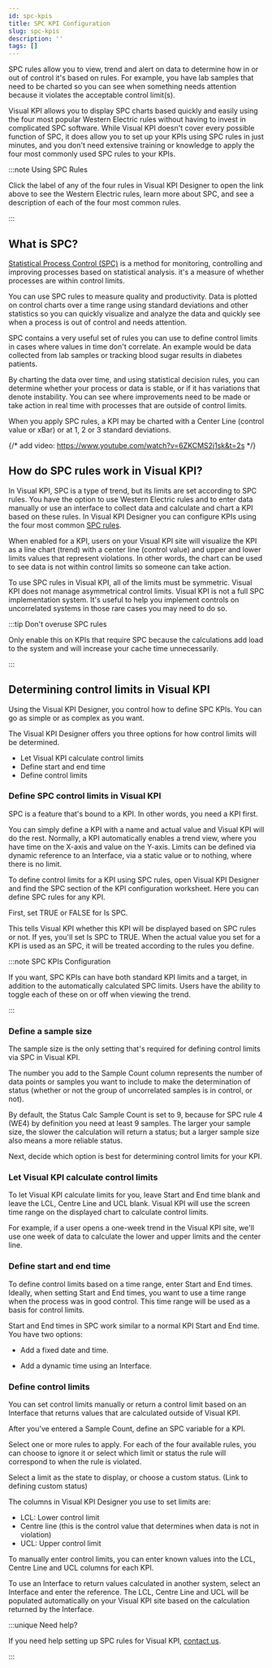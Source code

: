 ```yaml
---
id: spc-kpis
title: SPC KPI Configuration
slug: spc-kpis
description: ''
tags: []
---
```



SPC rules allow you to view, trend and alert on data to determine how in or out of control it's based on rules. For example, you have lab samples that need to be charted so you can see when something needs attention because it violates the acceptable control limit(s).

Visual KPI allows you to display SPC charts based quickly and easily using the four most popular Western Electric rules without having to invest in complicated SPC software. While Visual KPI doesn't cover every possible function of SPC, it does allow you to set up your KPIs using SPC rules in just minutes, and you don't need extensive training or knowledge to apply the four most commonly used SPC rules to your KPIs.

:::note Using SPC Rules

Click the label of any of the four rules in Visual KPI Designer to open the link above to see the Western Electric rules, learn more about SPC, and see a description of each of the four most common rules.

:::

## What is SPC?

[Statistical Process Control (SPC)](https://en.wikipedia.org/wiki/Statistical_process_control) is a method for monitoring, controlling and improving processes based on statistical analysis. it's a measure of whether processes are within control limits.

You can use SPC rules to measure quality and productivity. Data is plotted on control charts over a time range using standard deviations and other statistics so you can quickly visualize and analyze the data and quickly see when a process is out of control and needs attention.

SPC contains a very useful set of rules you can use to define control limits in cases where values in time don't correlate. An example would be data collected from lab samples or tracking blood sugar results in diabetes patients.

By charting the data over time, and using statistical decision rules, you can determine whether your process or data is stable, or if it has variations that denote instability. You can see where improvements need to be made or take action in real time with processes that are outside of control limits.

When you apply SPC rules, a KPI may be charted with a Center Line (control value or xBar) or at 1, 2 or 3 standard deviations.

<StylizedImage
  imgURL="img/designer/kpis-spc.png"
  alt="KPI SPC Example"
/>

{/* add video: https://www.youtube.com/watch?v=6ZKCMS2j1sk&t=2s */}

## How do SPC rules work in Visual KPI?

In Visual KPI, SPC is a type of trend, but its limits are set according to SPC rules. You have the option to use Western Electric rules and to enter data manually or use an interface to collect data and calculate and chart a KPI based on these rules. In Visual KPI Designer you can configure KPIs using the four most common [SPC rules](https://en.wikipedia.org/wiki/Statistical_process_control).

When enabled for a KPI, users on your Visual KPI site will visualize the KPI as a line chart (trend) with a center line (control value) and upper and lower limits values that represent violations. In other words, the chart can be used to see data is not within control limits so someone can take action.

To use SPC rules in Visual KPI, all of the limits must be symmetric. Visual KPI does not manage asymmetrical control limits. Visual KPI is not a full SPC implementation system. It's useful to help you implement controls on uncorrelated systems in those rare cases you may need to do so.

:::tip Don't overuse SPC rules

Only enable this on KPIs that require SPC because the calculations add load to the system and will increase your cache time unnecessarily.

:::

## Determining control limits in Visual KPI

Using the Visual KPI Designer, you control how to define SPC KPIs. You can go as simple or as complex as you want.

The Visual KPI Designer offers you three options for how control limits will be determined.

- Let Visual KPI calculate control limits
- Define start and end time
- Define control limits

### Define SPC control limits in Visual KPI

SPC is a feature that's bound to a KPI. In other words, you need a KPI first.

You can simply define a KPI with a name and actual value and Visual KPI will do the rest. Normally, a KPI automatically enables a trend view, where you have time on the X-axis and value on the Y-axis. Limits can be defined via dynamic reference to an Interface, via a static value or to nothing, where there is no limit.

To define control limits for a KPI using SPC rules, open Visual KPI Designer and find the SPC section of the KPI configuration worksheet. Here you can define SPC rules for any KPI.

First, set TRUE or FALSE for Is SPC.

This tells Visual KPI whether this KPI will be displayed based on SPC rules or not. If yes, you'll set Is SPC to TRUE. When the actual value you set for a KPI is used as an SPC, it will be treated according to the rules you define.

:::note SPC KPIs Configuration

If you want, SPC KPIs can have both standard KPI limits and a target, in addition to the automatically calculated SPC limits. Users have the ability to toggle each of these on or off when viewing the trend.

:::

### Define a sample size

The sample size is the only setting that's required for defining control limits via SPC in Visual KPI.

The number you add to the Sample Count column represents the number of data points or samples you want to include to make the determination of status (whether or not the group of uncorrelated samples is in control, or not).

By default, the Status Calc Sample Count is set to 9, because for SPC rule 4 (WE4) by definition you need at least 9 samples. The larger your sample size, the slower the calculation will return a status; but a larger sample size also means a more reliable status.

Next, decide which option is best for determining control limits for your KPI.

<StylizedImage
  imgURL="img/designer/spc-selection.png"
  alt="KPI SPC Designer"
/>

### Let Visual KPI calculate control limits

To let Visual KPI calculate limits for you, leave Start and End time blank and leave the LCL, Centre Line and UCL blank. Visual KPI will use the screen time range on the displayed chart to calculate control limits.

For example, if a user opens a one-week trend in the Visual KPI site, we'll use one week of data to calculate the lower and upper limits and the center line.

### Define start and end time

To define control limits based on a time range, enter Start and End times. Ideally, when setting Start and End times, you want to use a time range when the process was in good control. This time range will be used as a basis for control limits.

Start and End times in SPC work similar to a normal KPI Start and End time. You have two options:

- Add a fixed date and time.

<StylizedImage
  imgURL="img/designer/spc-fixedtime.png"
  alt="KPI SPC Fixed Time"
/>

- Add a dynamic time using an Interface.

<StylizedImage
  imgURL="img/designer/spc-dynamictime.png"
  alt="KPI SPC Dynamic Time"
/>

### Define control limits

You can set control limits manually or return a control limit based on an Interface that returns values that are calculated outside of Visual KPI.

After you've entered a Sample Count, define an SPC variable for a KPI.

Select one or more rules to apply. For each of the four available rules, you can choose to ignore it or select which limit or status the rule will correspond to when the rule is violated.

Select a limit as the state to display, or choose a custom status. (Link to defining custom status)

The columns in Visual KPI Designer you use to set limits are:

- LCL: Lower control limit
- Centre line (this is the control value that determines when data is not in violation)
- UCL: Upper control limit

To manually enter control limits, you can enter known values into the LCL, Centre Line and UCL columns for each KPI.

To use an Interface to return values calculated in another system, select an Interface and enter the reference. The LCL, Centre Line and UCL will be populated automatically on your Visual KPI site based on the calculation returned by the Interface.

:::unique Need help?

If you need help setting up SPC rules for Visual KPI, [contact us](https://www.transpara.com/contact-us/).

:::

